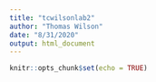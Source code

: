 ```yaml
---
title: "tcwilsonlab2"
author: "Thomas Wilson"
date: "8/31/2020"
output: html_document
---
```


```r
knitr::opts_chunk$set(echo = TRUE)
```


